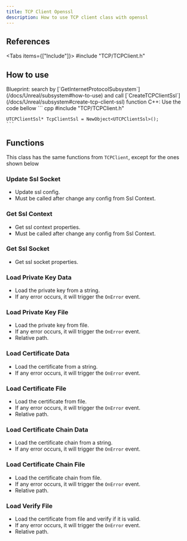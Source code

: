 ```yaml
---
title: TCP Client Openssl
description: How to use TCP client class with openssl
---
```



## References

<Tabs items={["Include"]}>
    <Tab value="Include">#include "TCP/TCPClient.h"</Tab>
</Tabs>

## How to use

<Steps>
  <Step>
    Blueprint: search by [`GetInternetProtocolSubsystem`](/docs/Unreal/subsystem#how-to-use) and call [`CreateTCPClientSsl`](/docs/Unreal/subsystem#create-tcp-client-ssl) function
  </Step>
  <Step>
    C++: Use the code bellow
    ``` cpp
    #include "TCP/TCPClient.h"

    UTCPClientSsl* TcpClientSsl = NewObject<UTCPClientSsl>();
    ```

  </Step>
</Steps>

## Functions

This class has the same functions from `TCPClient`, except for the ones shown below

### Update Ssl Socket

-   Update ssl config.
-   Must be called after change any config from Ssl Context.

<ImageZoom
    src="/img/client-side/tcp/ssl/updatesslsocket.png"
    alt="TCP client openssl"
    width={188}
    height={104}
/>

### Get Ssl Context

-   Get ssl context properties.
-   Must be called after change any config from Ssl Context.

<ImageZoom
    src="/img/client-side/tcp/ssl/getsslcontext.png"
    alt="TCP client openssl"
    width={151}
    height={56}
/>

### Get Ssl Socket

-   Get ssl socket properties.

<ImageZoom
    src="/img/client-side/tcp/ssl/getsslsocket.png"
    alt="TCP client openssl"
    width={156}
    height={56}
/>

### Load Private Key Data

-   Load the private key from a string.
-   If any error occurs, it will trigger the `OnError` event.

<ImageZoom
    src="/img/client-side/tcp/ssl/loadkeydata.png"
    alt="TCP client openssl"
    width={230}
    height={134}
/>

### Load Private Key File

-   Load the private key from file.
-   If any error occurs, it will trigger the `OnError` event.
-   Relative path.

<ImageZoom
    src="/img/client-side/tcp/ssl/loadkeyfile.png"
    alt="TCP client openssl"
    width={230}
    height={134}
/>

### Load Certificate Data

-   Load the certificate from a string.
-   If any error occurs, it will trigger the `OnError` event.

<ImageZoom
    src="/img/client-side/tcp/ssl/loadcertificatedata.png"
    alt="TCP client openssl"
    width={232}
    height={134}
/>

### Load Certificate File

-   Load the certificate from file.
-   If any error occurs, it will trigger the `OnError` event.
-   Relative path.

<ImageZoom
    src="/img/client-side/tcp/ssl/loadcertificatefile.png"
    alt="TCP client openssl"
    width={230}
    height={134}
/>

### Load Certificate Chain Data

-   Load the certificate chain from a string.
-   If any error occurs, it will trigger the `OnError` event.

<ImageZoom
    src="/img/client-side/tcp/ssl/loadcertificatechaindata.png"
    alt="TCP client openssl"
    width={232}
    height={134}
/>

### Load Certificate Chain File

-   Load the certificate chain from file.
-   If any error occurs, it will trigger the `OnError` event.
-   Relative path.

<ImageZoom
    src="/img/client-side/tcp/ssl/loadcertificatechainfile.png"
    alt="TCP client openssl"
    width={230}
    height={134}
/>

### Load Verify File

-   Load the certificate from file and verify if it is valid.
-   If any error occurs, it will trigger the `OnError` event.
-   Relative path.

<ImageZoom
    src="/img/client-side/tcp/ssl/loadverifyfile.png"
    alt="TCP client openssl"
    width={230}
    height={134}
/>
